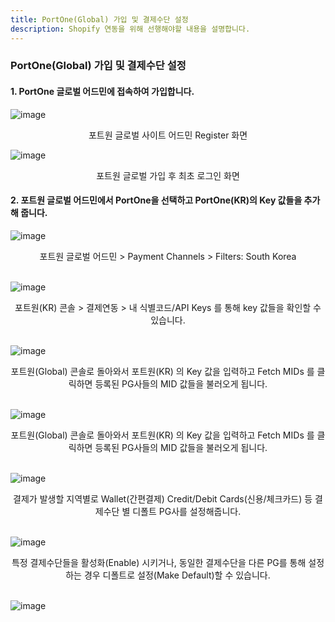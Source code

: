 ```yaml
---
title: PortOne(Global) 가입 및 결제수단 설정
description: Shopify 연동을 위해 선행해야할 내용을 설명합니다.
---
```


### PortOne(Global) 가입 및 결제수단 설정
#### 1. PortOne 글로벌 어드민에 접속하여 가입합니다.
![image](https://github.com/portone-io/developers.portone.io/assets/85064711/1132ec0d-11d8-4641-a4f5-3af2aae775f1)
<div align=center>포트원 글로벌 사이트 어드민 Register 화면</div>

![image](https://github.com/portone-io/developers.portone.io/assets/85064711/09024d4a-60e5-471b-b8f6-477728f4525e)
<div align=center>포트원 글로벌 가입 후 최초 로그인 화면</div>

#### 2. 포트원 글로벌 어드민에서 PortOne을 선택하고 PortOne(KR)의 Key 값들을 추가해 줍니다.
![image](https://github.com/portone-io/developers.portone.io/assets/85064711/53ea5d8a-ce8d-431c-b581-0e2538c8a24e)
<div align=center>포트원 글로벌 어드민 > Payment Channels > Filters: South Korea</div><br>

![image](https://github.com/portone-io/developers.portone.io/assets/85064711/a7e80801-f714-470b-a873-d26145804d03)
<div align=center>포트원(KR) 콘솔 > 결제연동 > 내 식별코드/API Keys 를 통해 key 값들을 확인할 수 있습니다.</div><br>

![image](https://github.com/portone-io/developers.portone.io/assets/85064711/8568a91d-794b-45c7-8bef-9f07ab5adc17)
<div align=center>포트원(Global) 콘솔로 돌아와서 포트원(KR) 의 Key 값을 입력하고 Fetch MIDs 를 클릭하면 등록된 PG사들의 MID 값들을 불러오게 됩니다.</div><br>

![image](https://github.com/portone-io/developers.portone.io/assets/85064711/c9881db2-9ed4-4029-8eb4-72341632ae36)
<div align=center>포트원(Global) 콘솔로 돌아와서 포트원(KR) 의 Key 값을 입력하고 Fetch MIDs 를 클릭하면 등록된 PG사들의 MID 값들을 불러오게 됩니다.</div><br>

![image](https://github.com/portone-io/developers.portone.io/assets/85064711/99e00253-16b9-4109-88ac-92acac6b3fa0)
<div align=center>결제가 발생할 지역별로 Wallet(간편결제) Credit/Debit Cards(신용/체크카드) 등 결제수단 별 디폴트 PG사를 설정해줍니다.</div><br>

![image](https://github.com/portone-io/developers.portone.io/assets/85064711/7f32edd1-1488-4c1f-b13b-bdbf48d73f64)
<div align=center>특정 결제수단들을 활성화(Enable) 시키거나, 동일한 결제수단을 다른 PG를 통해 설정하는 경우 디폴트로 설정(Make Default)할 수 있습니다.</div><br>

![image](https://github.com/portone-io/developers.portone.io/assets/85064711/72f43b52-09d8-4618-b833-7928147807b9)


